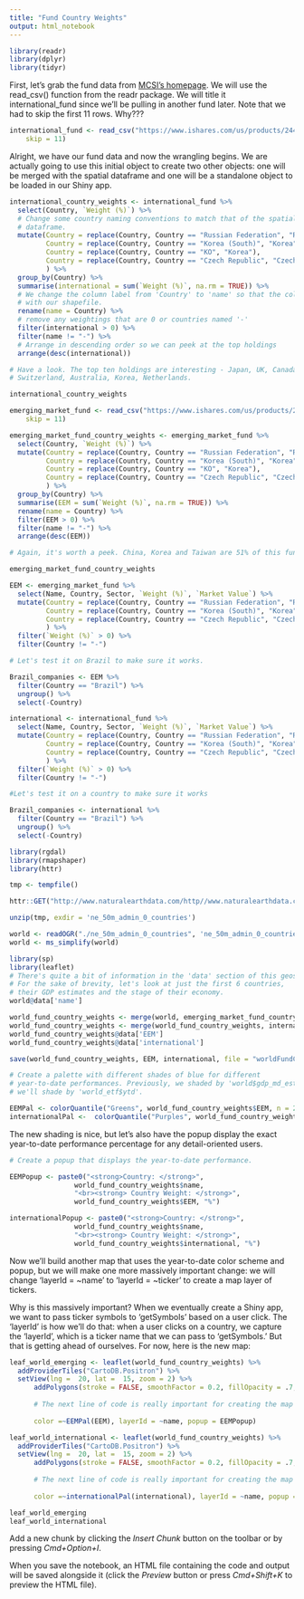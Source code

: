 ```yaml
---
title: "Fund Country Weights"
output: html_notebook
---
```

 

```r
library(readr)
library(dplyr)
library(tidyr)
```

First, let's grab the fund data from [MCSI's homepage](https://www.ishares.com/us/products/244048/ishares-core-msci-total-international-stock-etf). We will use the read_csv() function from the readr package. We will title it international_fund since we'll be pulling in another fund later. Note that we had to skip the first 11 rows. Why???

```r

international_fund <- read_csv("https://www.ishares.com/us/products/244048/ishares-core-msci-total-international-stock-etf/1467271812596.ajax?fileType=csv&fileName=IXUS_holdings&dataType=fund", 
    skip = 11)
```

Alright, we have our fund data and now the wrangling begins. We are actually going to use this initial object to create two other objects: one will be merged with the spatial dataframe and one will be a standalone object to be loaded in our Shiny app. 

```r

international_country_weights <- international_fund %>% 
  select(Country, `Weight (%)`) %>%
  # Change some country naming conventions to match that of the spatial
  # dataframe. 
  mutate(Country = replace(Country, Country == "Russian Federation", "Russia"), 
         Country = replace(Country, Country == "Korea (South)", "Korea"),
         Country = replace(Country, Country == "KO", "Korea"),
         Country = replace(Country, Country == "Czech Republic", "Czech Rep.")
         ) %>%
  group_by(Country) %>% 
  summarise(international = sum(`Weight (%)`, na.rm = TRUE)) %>% 
  # We change the column label from 'Country' to 'name' so that the column will have a common label 
  # with our shapefile. 
  rename(name = Country) %>% 
  # remove any weightings that are 0 or countries named '-'
  filter(international > 0) %>% 
  filter(name != "-") %>% 
  # Arrange in descending order so we can peek at the top holdings
  arrange(desc(international))

# Have a look. The top ten holdings are interesting - Japan, UK, Canada, China, France, Germany
# Switzerland, Australia, Korea, Netherlands. 

international_country_weights
```


```r
emerging_market_fund <- read_csv("https://www.ishares.com/us/products/239637/ishares-msci-emerging-markets-etf/1467271812596.ajax?fileType=csv&fileName=EEM_holdings&dataType=fund", 
    skip = 11)

emerging_market_fund_country_weights <- emerging_market_fund %>% 
  select(Country, `Weight (%)`) %>%
  mutate(Country = replace(Country, Country == "Russian Federation", "Russia"), 
         Country = replace(Country, Country == "Korea (South)", "Korea"),
         Country = replace(Country, Country == "KO", "Korea"),
         Country = replace(Country, Country == "Czech Republic", "Czech Rep.")
         ) %>%
  group_by(Country) %>% 
  summarise(EEM = sum(`Weight (%)`, na.rm = TRUE)) %>% 
  rename(name = Country) %>% 
  filter(EEM > 0) %>% 
  filter(name != "-") %>% 
  arrange(desc(EEM))

# Again, it's worth a peek. China, Korea and Taiwan are 51% of this fund. 

emerging_market_fund_country_weights

```

```r

EEM <- emerging_market_fund %>% 
  select(Name, Country, Sector, `Weight (%)`, `Market Value`) %>% 
  mutate(Country = replace(Country, Country == "Russian Federation", "Russia"), 
         Country = replace(Country, Country == "Korea (South)", "Korea"),
         Country = replace(Country, Country == "Czech Republic", "Czech Rep.")
         ) %>% 
  filter(`Weight (%)` > 0) %>% 
  filter(Country != "-") 

# Let's test it on Brazil to make sure it works.

Brazil_companies <- EEM %>%
  filter(Country == "Brazil") %>% 
  ungroup() %>% 
  select(-Country)
```

```r

international <- international_fund %>% 
  select(Name, Country, Sector, `Weight (%)`, `Market Value`) %>% 
  mutate(Country = replace(Country, Country == "Russian Federation", "Russia"), 
         Country = replace(Country, Country == "Korea (South)", "Korea"),
         Country = replace(Country, Country == "Czech Republic", "Czech Rep.")
         ) %>% 
  filter(`Weight (%)` > 0) %>% 
  filter(Country != "-") 

#Let's test it on a country to make sure it works

Brazil_companies <- international %>%
  filter(Country == "Brazil") %>% 
  ungroup() %>% 
  select(-Country)

```

```r
library(rgdal)
library(rmapshaper)
library(httr)

tmp <- tempfile()

httr::GET("http://www.naturalearthdata.com/http//www.naturalearthdata.com/download/50m/cultural/ne_50m_admin_0_countries.zip", write_disk(tmp))

unzip(tmp, exdir = 'ne_50m_admin_0_countries')

world <- readOGR("./ne_50m_admin_0_countries", 'ne_50m_admin_0_countries', verbose = FALSE)
world <- ms_simplify(world)
```


```r
library(sp)
library(leaflet)
# There's quite a bit of information in the 'data' section of this geospatial dataframe.
# For the sake of brevity, let's look at just the first 6 countries, 
# their GDP estimates and the stage of their economy.
world@data['name']

world_fund_country_weights <- merge(world, emerging_market_fund_country_weights, by = "name") 
world_fund_country_weights <- merge(world_fund_country_weights, international_country_weights, by = "name")
world_fund_country_weights@data['EEM']
world_fund_country_weights@data['international']
```

```r
save(world_fund_country_weights, EEM, international, file = "worldFundCountryWeights.RDat")
```


```r
# Create a palette with different shades of blue for different
# year-to-date performances. Previously, we shaded by 'world$gdp_md_est', now
# we'll shade by 'world_etf$ytd'.

EEMPal <- colorQuantile("Greens", world_fund_country_weights$EEM, n = 20)
internationalPal <-  colorQuantile("Purples", world_fund_country_weights$international, n = 20)

```


The new shading is nice, but let’s also have the popup display the exact year-to-date performance percentage for any detail-oriented users.

```r
# Create a popup that displays the year-to-date performance.

EEMPopup <- paste0("<strong>Country: </strong>", 
                world_fund_country_weights$name,
                "<br><strong> Country Weight: </strong>", 
                world_fund_country_weights$EEM, "%")

internationalPopup <- paste0("<strong>Country: </strong>", 
                world_fund_country_weights$name,
                "<br><strong> Country Weight: </strong>", 
                world_fund_country_weights$international, "%")
```
 
Now we’ll build another map that uses the year-to-date color scheme and popup, but we will make one more massively important change: we will change ‘layerId = ~name’ to ‘layerId = ~ticker’ to create a map layer of tickers.

Why is this massively important? When we eventually create a Shiny app, we want to pass ticker symbols to ‘getSymbols’ based on a user click. The ‘layerId’ is how we’ll do that:  when a user clicks on a country, we capture the ‘layerId’, which is a ticker name that we can pass to ‘getSymbols.’ But that is getting ahead of ourselves. For now, here is the new map:

```r

leaf_world_emerging <- leaflet(world_fund_country_weights) %>%
  addProviderTiles("CartoDB.Positron") %>% 
  setView(lng =  20, lat =  15, zoom = 2) %>%
      addPolygons(stroke = FALSE, smoothFactor = 0.2, fillOpacity = .7,
                  
      # The next line of code is really important for creating the map we want to use later.       
      
      color =~EEMPal(EEM), layerId = ~name, popup = EEMPopup)

leaf_world_international <- leaflet(world_fund_country_weights) %>%
  addProviderTiles("CartoDB.Positron") %>% 
  setView(lng =  20, lat =  15, zoom = 2) %>%
      addPolygons(stroke = FALSE, smoothFactor = 0.2, fillOpacity = .7,
                  
      # The next line of code is really important for creating the map we want to use later.       
      
      color =~internationalPal(international), layerId = ~name, popup = internationalPopup)

leaf_world_emerging
leaf_world_international
```


Add a new chunk by clicking the *Insert Chunk* button on the toolbar or by pressing *Cmd+Option+I*.

When you save the notebook, an HTML file containing the code and output will be saved alongside it (click the *Preview* button or press *Cmd+Shift+K* to preview the HTML file).
